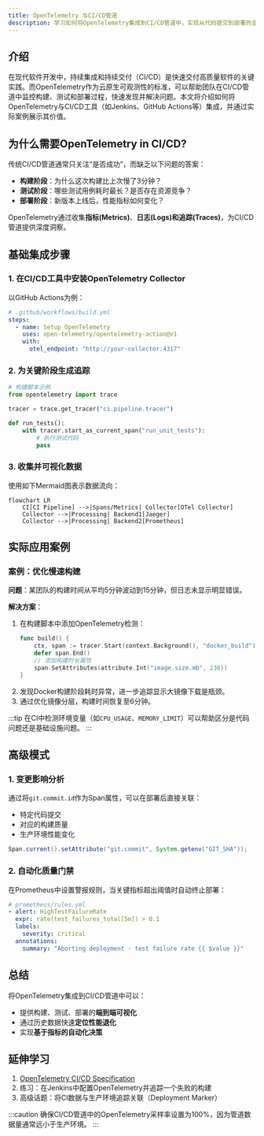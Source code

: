 ```yaml
---
title: OpenTelemetry 与CI/CD管道
description: 学习如何将OpenTelemetry集成到CI/CD管道中，实现从代码提交到部署的全链路可观测性。
---
```


## 介绍

在现代软件开发中，持续集成和持续交付（CI/CD）是快速交付高质量软件的关键实践。而OpenTelemetry作为云原生可观测性的标准，可以帮助团队在CI/CD管道中监控构建、测试和部署过程，快速发现并解决问题。本文将介绍如何将OpenTelemetry与CI/CD工具（如Jenkins、GitHub Actions等）集成，并通过实际案例展示其价值。

## 为什么需要OpenTelemetry in CI/CD?

传统CI/CD管道通常只关注“是否成功”，而缺乏以下问题的答案：
- **构建阶段**：为什么这次构建比上次慢了3分钟？
- **测试阶段**：哪些测试用例耗时最长？是否存在资源竞争？
- **部署阶段**：新版本上线后，性能指标如何变化？

OpenTelemetry通过收集**指标(Metrics)**、**日志(Logs)**和**追踪(Traces)**，为CI/CD管道提供深度洞察。

## 基础集成步骤

### 1. 在CI/CD工具中安装OpenTelemetry Collector

以GitHub Actions为例：

```yaml
# .github/workflows/build.yml
steps:
  - name: Setup OpenTelemetry
    uses: open-telemetry/opentelemetry-action@v1
    with:
      otel_endpoint: "http://your-collector:4317"
```

### 2. 为关键阶段生成追踪

```python
# 构建脚本示例
from opentelemetry import trace

tracer = trace.get_tracer("ci.pipeline.tracer")

def run_tests():
    with tracer.start_as_current_span("run_unit_tests"):
        # 执行测试代码
        pass
```

### 3. 收集并可视化数据

使用如下Mermaid图表示数据流向：

```mermaid
flowchart LR
    CI[CI Pipeline] -->|Spans/Metrics| Collector[OTel Collector]
    Collector -->|Processing| Backend1[Jaeger]
    Collector -->|Processing| Backend2[Prometheus]
```

## 实际应用案例

### 案例：优化慢速构建

**问题**：某团队的构建时间从平均5分钟波动到15分钟，但日志未显示明显错误。

**解决方案**：
1. 在构建脚本中添加OpenTelemetry检测：
   ```go
   func build() {
       ctx, span := tracer.Start(context.Background(), "docker_build")
       defer span.End()
       // 添加构建时长属性
       span.SetAttributes(attribute.Int("image.size.mb", 230))
   }
   ```
2. 发现Docker构建阶段耗时异常，进一步追踪显示大镜像下载是瓶颈。
3. 通过优化镜像分层，构建时间恢复至6分钟。

:::tip
在CI中检测环境变量（如`CPU_USAGE`、`MEMORY_LIMIT`）可以帮助区分是代码问题还是基础设施问题。
:::

## 高级模式

### 1. 变更影响分析

通过将`git.commit.id`作为Span属性，可以在部署后直接关联：
- 特定代码提交
- 对应的构建质量
- 生产环境性能变化

```java
Span.current().setAttribute("git.commit", System.getenv("GIT_SHA"));
```

### 2. 自动化质量门禁

在Prometheus中设置警报规则，当关键指标超出阈值时自动终止部署：
```yaml
# prometheus/rules.yml
- alert: HighTestFailureRate
  expr: rate(test_failures_total[5m]) > 0.1
  labels:
    severity: critical
  annotations:
    summary: "Aborting deployment - test failure rate {{ $value }}"
```

## 总结

将OpenTelemetry集成到CI/CD管道中可以：
- 提供构建、测试、部署的**端到端可视化**
- 通过历史数据快速**定位性能退化**
- 实现**基于指标的自动化决策**

## 延伸学习

1. [OpenTelemetry CI/CD Specification](https://opentelemetry.io/docs/concepts/ci-cd/)
2. 练习：在Jenkins中配置OpenTelemetry并追踪一个失败的构建
3. 高级话题：将CI数据与生产环境追踪关联（Deployment Marker）

:::caution
确保CI/CD管道中的OpenTelemetry采样率设置为100%，因为管道数据量通常远小于生产环境。
:::